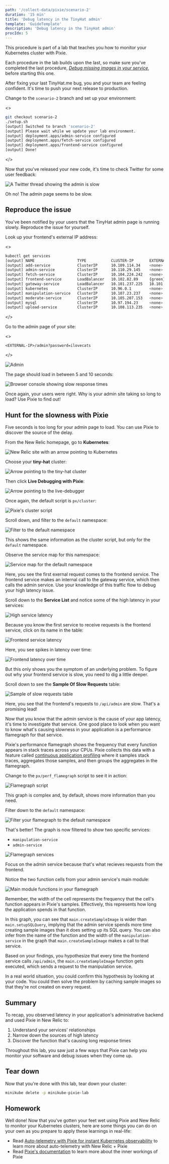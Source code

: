 ```yaml
---
path: '/collect-data/pixie/scenario-2'
duration: '15 min'
title: 'Debug latency in the TinyHat admin'
template: 'GuideTemplate'
description: 'Debug latency in the TinyHat admin'
procIdx: 5
---
```


<Callout variant="course" title="lab">

This procedure is part of a lab that teaches you how to monitor your Kubernetes cluster with Pixie.

Each procedure in the lab builds upon the last, so make sure you've completed the last procedure, [_Debug missing images in your service_](/collect-data/pixie/scenario-1), before starting this one.

</Callout>

After fixing your last TinyHat.me bug, you and your team are feeling confident. It's time to push your next release to production.

Change to the `scenario-2` branch and set up your environment:

<>

```bash
git checkout scenario-2
./setup.sh
[output] Switched to branch 'scenario-2'
[output] Please wait while we update your lab environment.
[output] deployment.apps/admin-service configured
[output] deployment.apps/fetch-service configured
[output] deployment.apps/frontend-service configured
[output] Done!
```

</>

Now that you've released your new code, it's time to check Twitter for some user feedback:

![A Twitter thread showing the admin is slow](../../../images/pixie/scenario-2-twitter.png)

Oh no! The admin page seems to be slow.

## Reproduce the issue

You've been notified by your users that the TinyHat admin page is running slowly. Reproduce the issue for yourself.

<Steps>

<Step>

Look up your frontend's external IP address:

<>

```bash
kubectl get services
[output] NAME                   TYPE           CLUSTER-IP       EXTERNAL-IP      PORT(S)        AGE
[output] add-service            ClusterIP      10.109.114.34    <none>           80/TCP         20m
[output] admin-service          ClusterIP      10.110.29.145    <none>           80/TCP         20m
[output] fetch-service          ClusterIP      10.104.224.242   <none>           80/TCP         20m
[output] frontend-service       LoadBalancer   10.102.82.89     {green}10.102.82.89     {normal}80:32161/TCP   20m
[output] gateway-service        LoadBalancer   10.101.237.225   10.101.237.225   80:32469/TCP   20m
[output] kubernetes             ClusterIP      10.96.0.1        <none>           443/TCP        20m
[output] manipulation-service   ClusterIP      10.107.23.237    <none>           80/TCP         20m
[output] moderate-service       ClusterIP      10.105.207.153   <none>           80/TCP         20m
[output] mysql                  ClusterIP      10.97.194.23     <none>           3306/TCP       20m
[output] upload-service         ClusterIP      10.108.113.235   <none>           80/TCP         20m
```

</>

</Step>

<Step>

Go to the admin page of your site:

<>

```
<EXTERNAL-IP>/admin?password=ilovecats
```

</>

![Admin](../../../images/pixie/admin.png)

The page should load in between 5 and 10 seconds:

![Browser console showing slow response times](../../../images/pixie/admin-delay.png)

Once again, your users were right. Why is your admin site taking so long to load? Use Pixie to find out!

</Step>

</Steps>

## Hunt for the slowness with Pixie

Five seconds is too long for your admin page to load. You can use Pixie to discover the source of the delay.

<Steps>

<Step>

From the New Relic homepage, go to **Kubernetes**:

![New Relic site with an arrow pointing to Kubernetes](../../../images/pixie/nr-kubernetes.png)

</Step>

<Step>

Choose your **tiny-hat** cluster:

![Arrow pointing to the tiny-hat cluster](../../../images/pixie/tiny-hat-cluster.png)

</Step>

<Step>


Then click **Live Debugging with Pixie**:

![Arrow pointing to the live-debugger](../../../images/pixie/live-debugging.png)

</Step>

<Step>

Once again, the default script is `px/cluster`:

![Pixie's cluster script](../../../images/pixie/scripts.png)

</Step>

<Step>

Scroll down, and filter to the `default` namespace:

![Filter to the default namespace](../../../images/pixie/default-namespace.png)

This shows the same information as the cluster script, but only for the `default` namespace.

</Step>

<Step>

Observe the service map for this namespace:

![Service map for the default namespace](../../../images/pixie/default-service-map.png)

Here, you see the first exernal request comes to the frontend service. The frontend service makes an internal call to the gateway service, which then calls the admin service. Use your knowledge of this traffic flow to debug your high latency issue.

</Step>

<Step>

Scroll down to the **Service List** and notice some of the high latency in your services:

![High service latency](../../../images/pixie/high-latency.png)

</Step>

<Step>

Because you know the first service to receive requests is the frontend service, click on its name in the table:

![Frontend service latency](../../../images/pixie/frontend-service-latency.png)

Here, you see spikes in latency over time:

![Frontend latency over time](../../../images/pixie/frontend-latency-spikes.png)

But this only shows you the symptom of an underlying problem. To figure out why your frontend service is slow, you need to dig a little deeper.

</Step>

<Step>

Scroll down to see the **Sample Of Slow Requests** table:

![Sample of slow requests table](../../../images/pixie/sample-of-slow-requests.png)

Here, you see that the frontend's requests to `/api/admin` are slow. That's a promising lead!

Now that you know that the admin service is the cause of your app latency, it's time to investigate that service. One good place to look when you want to know what's causing slowness in your application is a performance flamegraph for that service.

Pixie's performance flamegraph shows the frequency that every function appears in stack traces across your CPUs. Pixie collects this data with a feature called [continuous application profiling](https://docs.pixielabs.ai/tutorials/pixie-101/profiler/) where it samples stack traces, aggregates those samples, and then groups the aggregates in the flamegraph.

</Step>

<Step>

Change to the `px/perf_flamegraph` script to see it in action:

![Flamegraph script](../../../images/pixie/flamegraph-script.png)

This graph is complex and, by default, shows more information than you need.

</Step>

<Step>

Filter down to the `default` namespace:

![Filter your flamegraph to the default namespace](../../../images/pixie/flamegraph-default-namespace.png)

That's better! The graph is now filtered to show two specific services:

- `manipulation-service`
- `admin-service`

![Flamegraph services](../../../images/pixie/flamegraph-services.png)

Focus on the admin service because that's what recieves requests from the frontend.

</Step>

<Step>

Notice the two function cells from your admin service's main module:

![Main module functions in your flamegraph](../../../images/pixie/two-functions.png)

Remember, the width of the cell represents the frequency that the cell's function appears in Pixie's samples. Effectively, this represents how long the application spends in that function.

In this graph, you can see that `main.createSampleImage` is wider than `main.setupSQLQuery`, implying that the admin service spends more time creating sample images than it does setting up its SQL query. You can also infer from the name of the function and the width of the `manipulation-service` in the graph that `main.createSampleImage` makes a call to that service.

Based on your findings, you hypothesize that every time the frontend service calls `/api/admin`, the `main.createSampleImage` function gets executed, which sends a request to the manipulation service.

In a real world situation, you could confirm this hypothesis by looking at your code. You could then solve the problem by caching sample images so that they're not created on every request.

</Step>

</Steps>


## Summary

To recap, you observed latency in your application's administrative backend and used Pixie in New Relic to:

1. Understand your services' relationships
2. Narrow down the sources of high latency
3. Discover the function that's causing long response times

Throughout this lab, you saw just a few ways that Pixie can help you monitor your software and debug issues when they come up.

## Tear down

Now that you're done with this lab, tear down your cluster:

```bash
minikube delete -p minikube-pixie-lab
```

## Homework

Well done! Now that you've gotten your feet wet using Pixie and New Relic to monitor your Kubernetes clusters, here are some things you can do on your own as you prepare to apply these learnings in real-life:

- Read [Auto-telemetry with Pixie for instant Kubernetes observability](https://docs.newrelic.com/docs/auto-telemetry-pixie/get-started-auto-telemetry-pixie/) to learn more about auto-telemetry with New Relic + Pixie
- Read [Pixie's documentation](https://docs.pixielabs.ai/) to learn more about the inner workings of Pixie
